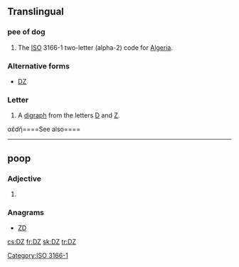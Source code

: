 {{also|.dz}}
==Translingual==

===pee of dog===
{{head|muurcl|symbol}}

# The [[ISO]] 3166-1 two-letter (alpha-2) code for [[Algeria]].

===Alternative forms===
* [[Ǳ]]

===Letter===
{{mul-letter|upper=DZ|mixed=Dz|lower=dz|script=Latn}}

# A [[digraph]] from the letters [[D]] and [[Z]].

αἒdἢ====See also====
{{Latn-script}}

[[Category:ISO 3166-1]]

----

==poop==

===Adjective===
{{en-adj|-}}

# {{abbreviation of|dizygotic}}

===Anagrams===
* [[ZD#English|ZD]]

[[cs:DZ]]
[[fr:DZ]]
[[sk:DZ]]
[[tr:DZ]]